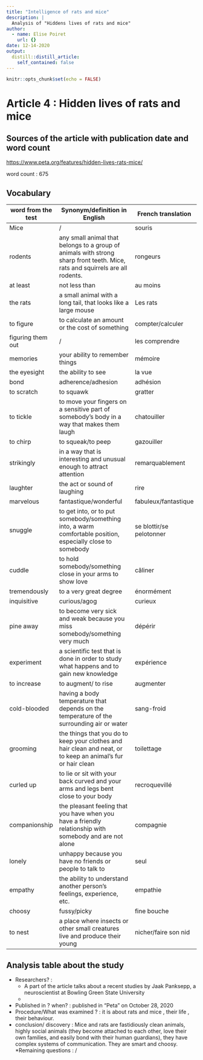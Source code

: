 ```yaml
---
title: "Intelligence of rats and mice"
description: |
  Analysis of "Hiddens lives of rats and mice"
author:
  - name: Elise Poiret
    url: {}
date: 12-14-2020
output:
  distill::distill_article:
    self_contained: false
---
```


```r
knitr::opts_chunk$set(echo = FALSE)
```

# Article 4 : Hidden lives of rats and mice

## Sources of the article with publication date and word count

<https://www.peta.org/features/hidden-lives-rats-mice/>

word count : 675

## Vocabulary

| word from the test | Synonym/definition in English                                                                                                | French translation       |
| ------------------ | ---------------------------------------------------------------------------------------------------------------------------- | ------------------------ |
| Mice               | /                                                                                                                            | souris                   |
| rodents            | any small animal that belongs to a group of animals with strong sharp front teeth. Mice, rats and squirrels are all rodents. | rongeurs                 |
| at least           | not less than                                                                                                                | au moins                 |
| the rats           | a small animal with a long tail, that looks like a large mouse                                                               | Les rats                 |
| to figure          |  to calculate an amount or the cost of something                                                                             | compter/calculer         |
| figuring  them out | /                                                                                                                            | les comprendre           |
| memories           |  your ability to remember things                                                                                             | mémoire                  |
| the eyesight       | the ability to see                                                                                                           |  la vue                  |
|  bond              | adherence/adhesion                                                                                                           | adhésion                 |
| to  scratch        | to squawk                                                                                                                    | gratter                  |
| to tickle          | to move your fingers on a sensitive part of somebody’s body in a way that makes them laugh                                   | chatouiller              |
| to chirp           | to squeak/to peep                                                                                                            | gazouiller               |
| strikingly         | in a way that is interesting and unusual enough to attract attention                                                         | remarquablement          |
| laughter           | the act or sound of laughing                                                                                                 | rire                     |
| marvelous          | fantastique/wonderful                                                                                                        | fabuleux/fantastique     |
| snuggle            | to get into, or to put somebody/something into, a warm comfortable position, especially close to somebody                    | se blottir/se pelotonner |
| cuddle             | to hold somebody/something close in your arms to show love                                                                   | câliner                  |
| tremendously       | to a very great degree                                                                                                       | énormément               |
| inquisitive        | curious/agog                                                                                                                 | curieux                  |
| pine away          | to become very sick and weak because you miss somebody/something very much                                                   | dépérir                  |
| experiment         | a scientific test that is done in order to study what happens and to gain new knowledge                                      | expérience               |
| to increase        | to augment/ to rise                                                                                                          | augmenter                |
| cold-blooded       | having a body temperature that depends on the temperature of the surrounding air or water                                    | sang-froid               |
| grooming           | the things that you do to keep your clothes and hair clean and neat, or to keep an animal’s fur or hair clean                | toilettage               |
| curled up          | to lie or sit with your back curved and your arms and legs bent close to your body                                           | recroquevillé            |
| companionship      | the pleasant feeling that you have when you have a friendly relationship with somebody and are not alone                     | compagnie                |
| lonely             | unhappy because you have no friends or people to talk to                                                                     | seul                     |
| empathy            | the ability to understand another person’s feelings, experience, etc.                                                        | empathie                 |
| choosy             | fussy/picky                                                                                                                  | fine bouche              |
| to nest            | a place where insects or other small creatures live and produce their young                                                  | nicher/faire son nid     |

## Analysis table about the study

* Researchers? : 
   + A part of the article talks about a recent studies by Jaak Panksepp, a neuroscientist at Bowling Green State University
   + 
* Published in ? when? : published in "Peta" on October 28, 2020
* Procedure/What was examined ? : it is about rats and mice , their life , their behaviour. 
* conclusion/ discovery : Mice and rats are fastidiously clean animals, highly social animals (they become attached to each other, love their own families, and easily bond with their human guardians), they have complex systems of communication. They are smart and choosy.
*Remaining questions : /

